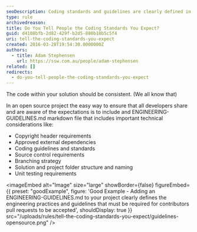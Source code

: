 ```yaml
---
seoDescription: Coding standards and guidelines are clearly defined in an open-source project through engineering guidelines, ensuring consistency and collaboration among contributors.
type: rule
archivedreason:
title: Do You Tell People the Coding Standards You Expect?
guid: d4108bfb-2d82-429f-b2d5-880b18b5c5f4
uri: tell-the-coding-standards-you-expect
created: 2016-03-28T19:54:30.0000000Z
authors:
  - title: Adam Stephensen
    url: https://ssw.com.au/people/adam-stephensen
related: []
redirects:
  - do-you-tell-people-the-coding-standards-you-expect
---
```


The code within your solution should be consistent. (We all know that)

In an open source project the easy way to ensure that all developers share and are aware of the expectations is to include and ENGINEERING-GUIDELINES.md markdown file that includes important technical considerations like:
- Copyright header requirements
- Approved external dependencies
- Coding guidelines and standards
- Source control requirements
- Branching strategy
- Solution and project folder structure and naming
- Unit testing requirements

<imageEmbed
  alt="Image"
  size="large"
  showBorder={false}
  figureEmbed={{
    preset: "goodExample",
    figure: 'Good Example - Adding an ENGINEERING-GUIDELINES.md to your project clearly defines the engineering practices and guidelines that must be required for contributors pull requests to be accepted',
    shouldDisplay: true
  }}
  src="/uploads/rules/tell-the-coding-standards-you-expect/guidelines-opensource.png"
/>